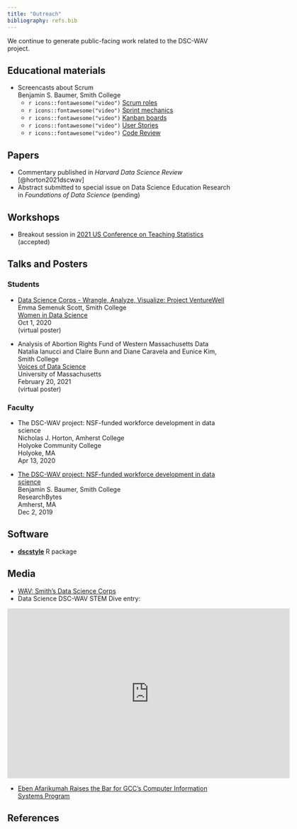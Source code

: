 ```yaml
---
title: "Outreach"
bibliography: refs.bib
---
```


We continue to generate public-facing work related to the DSC-WAV project. 

## Educational materials

- Screencasts about Scrum  
  Benjamin S. Baumer, Smith College
    - `r icons::fontawesome("video")` [Scrum roles](https://smith.hosted.panopto.com/Panopto/Pages/Viewer.aspx?id=fdf30557-7d00-4db6-badc-accf015e1ce1)
    - `r icons::fontawesome("video")` [Sprint mechanics](https://smith.hosted.panopto.com/Panopto/Pages/Viewer.aspx?id=b8317a12-94f3-410f-a02b-acd200e4ad12)
    - `r icons::fontawesome("video")` [Kanban boards](https://smith.hosted.panopto.com/Panopto/Pages/Viewer.aspx?id=674692c4-e1d7-4fb6-864c-acd200e77cc8)
    - `r icons::fontawesome("video")` [User Stories](https://smith.hosted.panopto.com/Panopto/Pages/Viewer.aspx?id=2e293ab4-9faf-4550-8f94-acd8011132b1)
    - `r icons::fontawesome("video")` [Code Review](https://smith.hosted.panopto.com/Panopto/Pages/Viewer.aspx?id=d7ac5093-9a9c-4beb-899c-ace50112f6df)

## Papers

- Commentary published in *Harvard Data Science Review* [@horton2021dscwav]
- Abstract submitted to special issue on Data Science Education Research in *Foundations of Data Science* (pending)

## Workshops

- Breakout session in [2021 US Conference on Teaching Statistics](https://www.causeweb.org/cause/uscots/uscots21) (accepted)

## Talks and Posters

### Students

- [Data Science Corps - Wrangle, Analyze, Visualize: Project VentureWell](https://ww2.amstat.org/meetings/wsds/2020/onlineprogram/ViewPresentation.cfm?file=309590.pdf)  
  Emma Semenuk Scott, Smith College  
  [Women in Data Science](https://ww2.amstat.org/meetings/wsds/2020/onlineprogram/AbstractDetails.cfm?AbstractID=309590)  
  Oct 1, 2020  
  (virtual poster)

- Analysis of Abortion Rights Fund of Western Massachusetts Data  
  Natalia Ianucci and Claire Bunn and Diane Caravela and Eunice Kim, Smith College  
  [Voices of Data Science](https://groups.cs.umass.edu/voicesofds/)  
  University of Massachusetts  
  February 20, 2021  
  (virtual poster)


### Faculty

- The DSC-WAV project: NSF-funded workforce development in data science  
  Nicholas J. Horton, Amherst College  
  Holyoke Community College  
  Holyoke, MA  
  Apr 13, 2020

- [The DSC-WAV project: NSF-funded workforce development in data science](https://dsc-wav.github.io/www/talks/research_bytes/index.html
)  
  Benjamin S. Baumer, Smith College  
  ResearchBytes  
  Amherst, MA  
  Dec 2, 2019

## Software

- [**dscstyle**](https://github.com/DSC-WAV/dscstyle) R package

## Media

- [WAV: Smith’s Data Science Corps](https://www.smith.edu/news/data-science-corps)
- Data Science DSC-WAV STEM Dive entry:

<iframe width="637" height="383" src="https://www.youtube.com/embed/J9vH9Zhuqys" frameborder="0" allow="accelerometer; autoplay; clipboard-write; encrypted-media; gyroscope; picture-in-picture" allowfullscreen></iframe>

- [Eben Afarikumah Raises the Bar for GCC's Computer Information Systems Program](https://www.gcc.mass.edu/marketing/2021/02/12/eben-afarikumah-raises-the-bar-for-gccs-computer-information-systems-program/#.YDUMyFmYUUE)

## References
